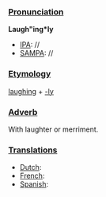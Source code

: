 ===[[Pronunciation]]===

'''Laugh"ing*ly'''
*[[IPA]]: //
*[[SAMPA]]: //
===[[Etymology]]===

[[laughing]] + [[-ly]]
===[[Adverb]]===

With laughter or merriment.
===[[Translations]]===

*[[Dutch]]:
*[[French]]:
*[[Spanish]]: